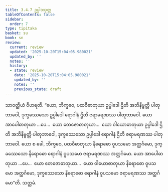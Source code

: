 ```yaml
---
title: 3.4.7 ဥပ္ပါဒသုတ္တ
tableOfContents: false
sidebar:
  order: 7
type: tipitaka
basket: su
book: sn
review:
  current: review
  updated: '2025-10-20T15:04:05.980021'
  updated_by: ''
  notes: ''
  history:
  - state: review
    date: '2025-10-20T15:04:05.980021'
    updated_by: ''
    notes: ''
    previous_state: draft
---
```



<DynamicBreadcrumb />


<ReviewStatus review={frontmatter.review} showDetails={true} />

<HypothesisAnnotation frontmatter={frontmatter} />

<Division number="120" book="sn" e="ch" v="18" p="298">

<Paragraph number="812" book="sn">
သာဝတ္ထိယံ ဝိဟရတိ. “ယော, ဘိက္ခဝေ, ပထဝီဓာတုယာ ဥပ္ပါဒေါ ဌိတိ အဘိနိဗ္ဗတ္တိ ပါတုဘာဝေါ, ဒုက္ခဿေသော ဥပ္ပါဒေါ ရောဂါနံ ဌိတိ ဇရာမရဏဿ ပါတုဘာဝေါ. ယော အာပေါဓာတုယာ …ပေ…  ယော တေဇောဓာတုယာ…  ယော ဝါယောဓာတုယာ ဥပ္ပါဒေါ ဌိတိ အဘိနိဗ္ဗတ္တိ ပါတုဘာဝေါ, ဒုက္ခဿေသော ဥပ္ပါဒေါ ရောဂါနံ ဌိတိ ဇရာမရဏဿ ပါတုဘာဝေါ.
</Paragraph>

<Paragraph number="813" book="sn">
ယော စ ခေါ, ဘိက္ခဝေ, ပထဝီဓာတုယာ နိရောဓော ဝူပသမော အတ္ထင်္ဂမော, ဒုက္ခဿေသော နိရောဓော ရောဂါနံ ဝူပသမော ဇရာမရဏဿ အတ္ထင်္ဂမော. ယော အာပေါဓာတုယာ …ပေ…  ယော တေဇောဓာတုယာ…  ယော ဝါယောဓာတုယာ နိရောဓော ဝူပသမော အတ္ထင်္ဂမော, ဒုက္ခဿေသော နိရောဓော ရောဂါနံ ဝူပသမော ဇရာမရဏဿ အတ္ထင်္ဂမော”တိ.

</Paragraph>
</Division>

<Paragraph number="814" type="center" book="sn">
သတ္တမံ.
</Paragraph>